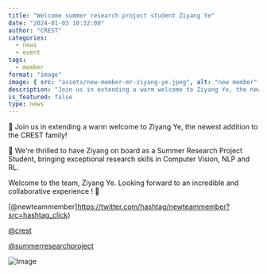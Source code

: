 ```yaml
---
title: "Welcome summer research project student Ziyang Ye"
date: "2024-01-03 10:32:00"
author: "CREST"
categories:
  - news
  - event
tags:
  - member
format: "image"
image: { src: "assets/new-member-mr-ziyang-ye.jpeg", alt: "new member" }
description: "Join us in extending a warm welcome to Ziyang Ye, the newest addition to the CREST family!"
is_featured: false
type: news
---
```

🎉 Join us in extending a warm welcome to Ziyang Ye, the newest addition to the CREST family!

📢 We're thrilled to have Ziyang on board as a Summer Research Project Student, bringing exceptional research skills in Computer Vision, NLP and RL.

Welcome to the team, Ziyang Ye. Looking forward to an incredible and collaborative experience ! 👏

[@newteammember]https://twitter.com/hashtag/newteammember?src=hashtag_click)

[@crest](https://twitter.com/hashtag/crest?src=hashtag_click)

[@summerresearchproject](https://twitter.com/hashtag/summerresearchproject?src=hashtag_click)

![Image](assets/new-member-mr-ziyang-ye.jpeg "New Member")